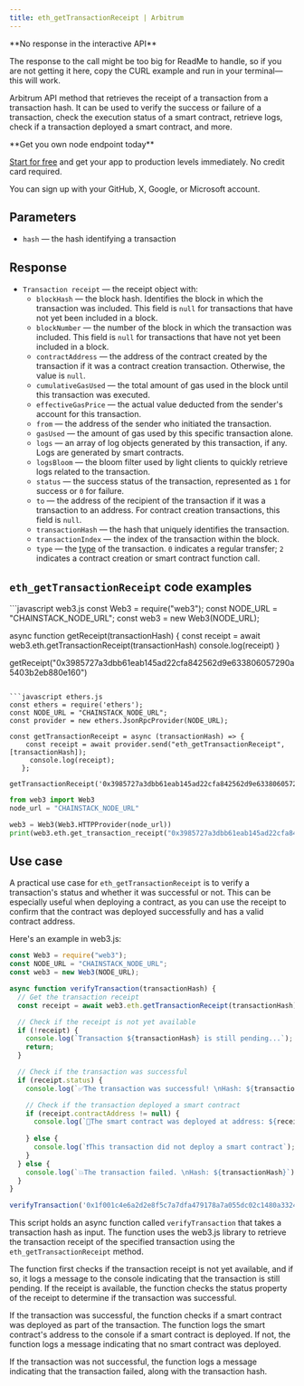 ---
title: eth_getTransactionReceipt | Arbitrum
---

<Note>
**No response in the interactive API**

The response to the call might be too big for ReadMe to handle, so if you are not getting it here, copy the CURL example and run in your terminal—this will work.
</Note>


Arbitrum API method that retrieves the receipt of a transaction from a transaction hash. It can be used to verify the success or failure of a transaction, check the execution status of a smart contract, retrieve logs, check if a transaction deployed a smart contract, and more.

<Check>
**Get you own node endpoint today**

[Start for free](https://console.chainstack.com/) and get your app to production levels immediately. No credit card required.

You can sign up with your GitHub, X, Google, or Microsoft account.
</Check>


## Parameters

* `hash` — the hash identifying a transaction

## Response

* `Transaction receipt` — the receipt object with:
  + `blockHash` — the block hash. Identifies the block in which the transaction was included. This field is `null` for transactions that have not yet been included in a block.
  + `blockNumber` — the number of the block in which the transaction was included. This field is `null` for transactions that have not yet been included in a block.
  + `contractAddress` — the address of the contract created by the transaction if it was a contract creation transaction. Otherwise, the value is `null`.
  + `cumulativeGasUsed` — the total amount of gas used in the block until this transaction was executed.
  + `effectiveGasPrice` — the actual value deducted from the sender's account for this transaction.
  + `from` — the address of the sender who initiated the transaction.
  + `gasUsed` — the amount of gas used by this specific transaction alone.
  + `logs` — an array of log objects generated by this transaction, if any. Logs are generated by smart contracts.
  + `logsBloom` — the bloom filter used by light clients to quickly retrieve logs related to the transaction.
  + `status` — the success status of the transaction, represented as `1` for success or `0` for failure.
  + `to` — the address of the recipient of the transaction if it was a transaction to an address. For contract creation transactions, this field is `null`.
  + `transactionHash` — the hash that uniquely identifies the transaction.
  + `transactionIndex` — the index of the transaction within the block.
  + `type` — the [type](https://ethereum.org/en/developers/docs/transactions/#types-of-transactions) of the transaction. `0` indicates a regular transfer; `2` indicates a contract creation or smart contract function call.

## `eth_getTransactionReceipt` code examples

<CodeGroup>
```javascript web3.js
const Web3 = require("web3");
const NODE_URL = "CHAINSTACK_NODE_URL";
const web3 = new Web3(NODE_URL);

async function getReceipt(transactionHash) {
  const receipt = await web3.eth.getTransactionReceipt(transactionHash)
  console.log(receipt)
 }
 
 getReceipt("0x3985727a3dbb61eab145ad22cfa842562d9e633806057290a5403b2eb880e160")
```

```javascript ethers.js
const ethers = require('ethers');
const NODE_URL = "CHAINSTACK_NODE_URL";
const provider = new ethers.JsonRpcProvider(NODE_URL);

const getTransactionReceipt = async (transactionHash) => {
    const receipt = await provider.send("eth_getTransactionReceipt", [transactionHash]);
     console.log(receipt);
   };

getTransactionReceipt('0x3985727a3dbb61eab145ad22cfa842562d9e633806057290a5403b2eb880e160')
```

```python web3.py
from web3 import Web3  
node_url = "CHAINSTACK_NODE_URL" 

web3 = Web3(Web3.HTTPProvider(node_url))
print(web3.eth.get_transaction_receipt("0x3985727a3dbb61eab145ad22cfa842562d9e633806057290a5403b2eb880e160"))
```
</CodeGroup>


## Use case

A practical use case for `eth_getTransactionReceipt` is to verify a transaction's status and whether it was successful or not. This can be especially useful when deploying a contract, as you can use the receipt to confirm that the contract was deployed successfully and has a valid contract address.

Here's an example in web3.js:

```javascript index.js
const Web3 = require("web3");
const NODE_URL = "CHAINSTACK_NODE_URL";
const web3 = new Web3(NODE_URL);

async function verifyTransaction(transactionHash) {
  // Get the transaction receipt
  const receipt = await web3.eth.getTransactionReceipt(transactionHash);

  // Check if the receipt is not yet available
  if (!receipt) {
    console.log(`Transaction ${transactionHash} is still pending...`);
    return;
  }

  // Check if the transaction was successful
  if (receipt.status) {
    console.log(`✅The transaction was successful! \nHash: ${transactionHash}`);

    // Check if the transaction deployed a smart contract
    if (receipt.contractAddress != null) {
      console.log(`📑The smart contract was deployed at address: ${receipt.contractAddress}`);
      
    } else {
      console.log(`❗This transaction did not deploy a smart contract`);
    }
  } else {
    console.log(`💥The transaction failed. \nHash: ${transactionHash}`);
  }
}

verifyTransaction('0x1f001c4e6a2d2e8f5c7a7dfa479178a7a055dc02c1480a3324545410c8706522')
```


This script holds an async function called `verifyTransaction` that takes a transaction hash as input. The function uses the web3.js library to retrieve the transaction receipt of the specified transaction using the `eth_getTransactionReceipt` method.

The function first checks if the transaction receipt is not yet available, and if so, it logs a message to the console indicating that the transaction is still pending. If the receipt is available, the function checks the status property of the receipt to determine if the transaction was successful.

If the transaction was successful, the function checks if a smart contract was deployed as part of the transaction. The function logs the smart contract's address to the console if a smart contract is deployed. If not, the function logs a message indicating that no smart contract was deployed.

If the transaction was not successful, the function logs a message indicating that the transaction failed, along with the transaction hash.
